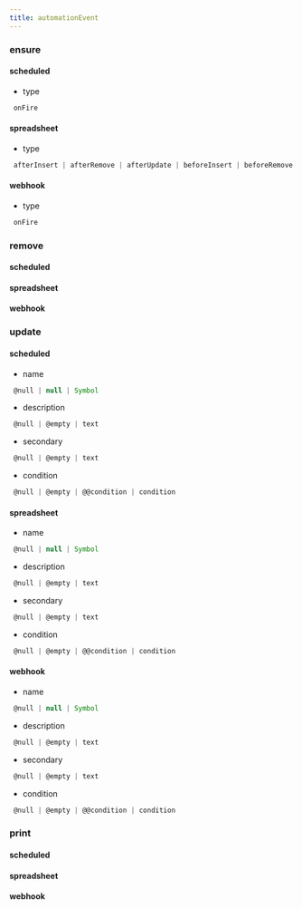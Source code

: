 ```yaml
---
title: automationEvent
---
```


### ensure

#### scheduled
- type
```js 
 onFire
```
#### spreadsheet
- type
```js 
 afterInsert | afterRemove | afterUpdate | beforeInsert | beforeRemove | beforeUpdate
```
#### webhook
- type
```js 
 onFire
```

### remove

#### scheduled
#### spreadsheet
#### webhook

### update

#### scheduled
- name
```js 
 @null | null | Symbol
```
- description
```js 
 @null | @empty | text
```
- secondary
```js 
 @null | @empty | text
```
- condition
```js 
 @null | @empty | @@condition | condition
```
#### spreadsheet
- name
```js 
 @null | null | Symbol
```
- description
```js 
 @null | @empty | text
```
- secondary
```js 
 @null | @empty | text
```
- condition
```js 
 @null | @empty | @@condition | condition
```
#### webhook
- name
```js 
 @null | null | Symbol
```
- description
```js 
 @null | @empty | text
```
- secondary
```js 
 @null | @empty | text
```
- condition
```js 
 @null | @empty | @@condition | condition
```

### print

#### scheduled
#### spreadsheet
#### webhook

